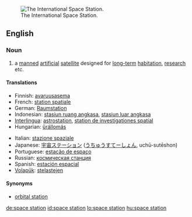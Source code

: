 [[Image:126093main s114e7200 ISS.jpg|thumb|right|The International Space Station.]]
==English==

===Noun===
{{wikipedia}}
{{en-noun|sg=[[space]] [[station]]}}

# a [[manned]] [[artificial]] [[satellite]] designed for [[long-term]] [[habitation]], [[research]] etc.

====Translations====
{{top}}
* Finnish: [[avaruusasema]]
* French: [[station spatiale]] {{f}}
* German: [[Raumstation]]
* Indonesian: [[stasiun ruang angkasa]], [[stasiun luar angkasa]]
* [[Interlingua]]: [[astrostation]], [[station de investigationes spatial]]
* Hungarian: [[űrállomás]]
{{mid}}
* Italian: [[stazione spaziale]]
* Japanese: [[宇宙ステーション]] ([[うちゅうすてーしょん]], uchū-sutēshon)
* Portuguese: [[estação de espaço]]
* Russian: [[космическая станция]] {{f}}
* Spanish: [[estación espacial]]
* [[Volapük]]: [[stelastejen]]
{{bottom}}

====Synonyms====
* [[orbital station]]

[[de:space station]]
[[id:space station]]
[[lo:space station]]
[[hu:space station]]